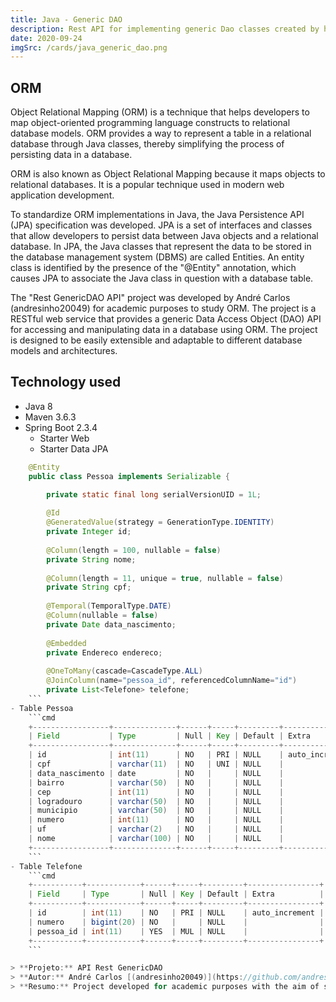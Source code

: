 ```yaml
---
title: Java - Generic DAO
description: Rest API for implementing generic Dao classes created by hand using EntityManager.
date: 2020-09-24
imgSrc: /cards/java_generic_dao.png
---
```


## ORM
Object Relational Mapping (ORM) is a technique that helps developers to map object-oriented programming language constructs to relational database models. ORM provides a way to represent a table in a relational database through Java classes, thereby simplifying the process of persisting data in a database.

ORM is also known as Object Relational Mapping because it maps objects to relational databases. It is a popular technique used in modern web application development.

To standardize ORM implementations in Java, the Java Persistence API (JPA) specification was developed. JPA is a set of interfaces and classes that allow developers to persist data between Java objects and a relational database. In JPA, the Java classes that represent the data to be stored in the database management system (DBMS) are called Entities. An entity class is identified by the presence of the "@Entity" annotation, which causes JPA to associate the Java class in question with a database table.

The "Rest GenericDAO API" project was developed by André Carlos (andresinho20049) for academic purposes to study ORM. The project is a RESTful web service that provides a generic Data Access Object (DAO) API for accessing and manipulating data in a database using ORM. The project is designed to be easily extensible and adaptable to different database models and architectures.

## Technology used 
  - Java 8
  - Maven 3.6.3
  - Spring Boot 2.3.4
    - Starter Web
    - Starter Data JPA

```Java
    @Entity
    public class Pessoa implements Serializable {

	    private static final long serialVersionUID = 1L;
	    
        @Id
    	@GeneratedValue(strategy = GenerationType.IDENTITY)
    	private Integer id;
    	
    	@Column(length = 100, nullable = false)
    	private String nome;
    	
    	@Column(length = 11, unique = true, nullable = false)
    	private String cpf;
    	
    	@Temporal(TemporalType.DATE)
    	@Column(nullable = false)
    	private Date data_nascimento;
    	
    	@Embedded
    	private Endereco endereco;
    	
    	@OneToMany(cascade=CascadeType.ALL)
    	@JoinColumn(name="pessoa_id", referencedColumnName="id")
	    private List<Telefone> telefone;
    ```
- Table Pessoa  
    ```cmd
    +-----------------+--------------+------+-----+---------+----------------+
    | Field           | Type         | Null | Key | Default | Extra          |
    +-----------------+--------------+------+-----+---------+----------------+
    | id              | int(11)      | NO   | PRI | NULL    | auto_increment |
    | cpf             | varchar(11)  | NO   | UNI | NULL    |                |
    | data_nascimento | date         | NO   |     | NULL    |                |
    | bairro          | varchar(50)  | NO   |     | NULL    |                |
    | cep             | int(11)      | NO   |     | NULL    |                |
    | logradouro      | varchar(50)  | NO   |     | NULL    |                |
    | municipio       | varchar(50)  | NO   |     | NULL    |                |
    | numero          | int(11)      | NO   |     | NULL    |                |
    | uf              | varchar(2)   | NO   |     | NULL    |                |
    | nome            | varchar(100) | NO   |     | NULL    |                |
    +-----------------+--------------+------+-----+---------+----------------+
    ```
- Table Telefone  
    ```cmd
    +-----------+------------+------+-----+---------+----------------+
    | Field     | Type       | Null | Key | Default | Extra          |
    +-----------+------------+------+-----+---------+----------------+
    | id        | int(11)    | NO   | PRI | NULL    | auto_increment |
    | numero    | bigint(20) | NO   |     | NULL    |                |
    | pessoa_id | int(11)    | YES  | MUL | NULL    |                |
    +-----------+------------+------+-----+---------+----------------+
    ```

> **Projeto:** API Rest GenericDAO      
> **Autor:** André Carlos [(andresinho20049)](https://github.com/andresinho20049)       
> **Resumo:** Project developed for academic purposes with the aim of studying *ORM*